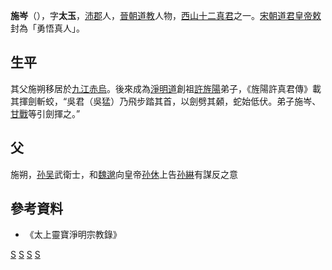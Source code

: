 '''施岑'''（{{bd|?||?||}}），字'''太玉'''，[[沛郡|沛郡]]人，[[晉朝|晉朝]][[道教|道教]]人物，[[西山十二真君|西山十二真君]]之一。[[宋朝|宋朝]][[道君皇帝|道君皇帝]][[敕|敕]]封為「勇悟真人」。

== 生平 ==
其父施朔移居於[[九江|九江]][[赤烏|赤烏]]。後來成為[[淨明道|淨明道]]創祖[[許旌陽|許旌陽]]弟子，《旌陽許真君傳》載其揮劍斬蛟，“吳君（吳猛）乃飛步踏其首，以劍劈其顙，蛇始低伏。弟子施岑、[[甘戰|甘戰]]等引劍揮之。”

== 父 ==
施朔，[[孙吴|孙吴]]武衛士，和[[魏邈|魏邈]]向皇帝[[孙休|孙休]]上告[[孙綝|孙綝]]有謀反之意

==參考資料==
*《太上靈寶淨明宗教錄》

{{西山十二真君}}
[[Category:道教神祇|S]]
[[Category:東晉道教人物|S]]
[[Category:中国人物神|S]]
[[Category:道教人物|S]]
{{晋朝人物小作品}}